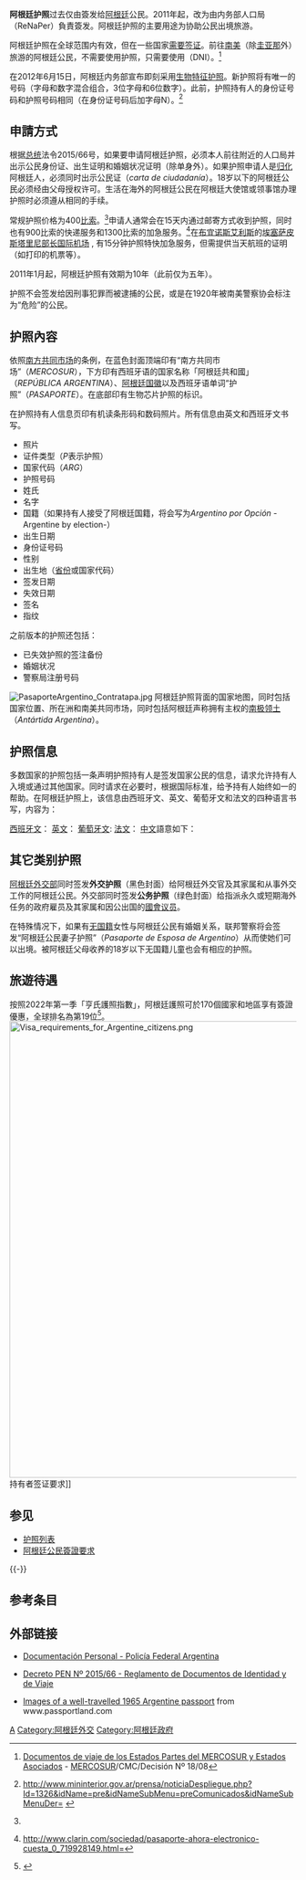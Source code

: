 {{Infobox Identity document
| document_name       = 阿根廷护照
| image               = Pasaporte Republica Argentina.png
| image_caption       = 目前生物特征护照印有[[南方共同市场|南方共同市场]]的蓝色封面
| date_first_issued   = 
| using_jurisdiction  = {{flag|Argentina}}內務部人口局
| document_type       = [[护照|护照]]
| purpose             = 出入境证件及身份证明
| eligibility         = [[阿根廷公民|阿根廷公民]]
| expiration          = 签发后10年
}}
'''阿根廷护照'''过去仅由{{link-es|阿根廷联邦警察|Policia Federal Argentina}}簽发给[[阿根廷|阿根廷]]公民。2011年起，改为由内务部人口局（ReNaPer）負責簽发。阿根廷护照的主要用途为协助公民出境旅游。

阿根廷护照在全球范围内有效，但在一些国家[[需要签证|需要签证]]。前往[[南美|南美]]（除[[圭亚那|圭亚那]]外）旅游的阿根廷公民，不需要使用护照，只需要使用{{link-en|阿根廷公民身份證|Documento Nacional de Identidad (Argentina)}}（DNI）。<ref>{{es icon}} [http://www.migraciones.gov.ar/accesible/?doc_viaje Documentos de viaje de los Estados Partes del MERCOSUR y Estados Asociados] {{Wayback|url=http://www.migraciones.gov.ar/accesible/?doc_viaje |date=20140701121246 }} - [[南方共同市场|MERCOSUR]]/CMC/Decisión Nº 18/08</ref>

在2012年6月15日，阿根廷内务部宣布即刻采用[[生物特征护照|生物特征护照]]。新护照将有唯一的号码（字母和数字混合组合，3位字母和6位数字）。此前，护照持有人的身份证号码和护照号码相同（在身份证号码后加字母N）。<ref name="#1">{{es icon}} http://www.mininterior.gov.ar/prensa/noticiaDespliegue.php?Id=1326&idName=pre&idNameSubMenu=preComunicados&idNameSubMenuDer= {{Wayback|url=http://www.mininterior.gov.ar/prensa/noticiaDespliegue.php?Id=1326&idName=pre&idNameSubMenu=preComunicados&idNameSubMenuDer= |date=20120619053931 }}</ref>

==申請方式==
根据[[阿根廷总统|总统]]法令2015/66号，如果要申请阿根廷护照，必须本人前往附近的人口局并出示公民身份证、出生证明和婚姻状况证明（除单身外）。如果护照申请人是[[归化|归化]]阿根廷人，必须同时出示公民证（''carta de ciudadanía''）。18岁以下的阿根廷公民必须经由父母授权许可。生活在海外的阿根廷公民在阿根廷大使馆或领事馆办理护照时必须遵从相同的手续。

常规护照价格为400[[阿根廷比索|比索]]。<ref name="#1"/>申请人通常会在15天内通过邮寄方式收到护照，同时也有900比索的快递服务和1300比索的加急服务。<ref>{{es icon}} http://www.clarin.com/sociedad/pasaporte-ahora-electronico-cuesta_0_719928149.html=</ref>在[[布宜诺斯艾利斯|布宜诺斯艾利斯]]的[[埃塞萨皮斯塔里尼部长国际机场|埃塞萨皮斯塔里尼部长国际机场]] , 有15分钟护照特快加急服务，但需提供当天航班的证明（如打印的机票等）。

2011年1月起，阿根廷护照有效期为10年（此前仅为五年）。

护照不会签发给因刑事犯罪而被逮捕的公民，或是在1920年被南美警察协会标注为“危险”的公民。

==护照內容==

依照[[南方共同市场|南方共同市场]]的条例，在蓝色封面顶端印有“南方共同市场”（''MERCOSUR''），下方印有西班牙语的国家名称「阿根廷共和國」（''REPÚBLICA ARGENTINA''）、[[阿根廷国徽|阿根廷国徽]]以及西班牙语单词“护照”（''PASAPORTE''）。在底部印有生物芯片护照的标识。

在护照持有人信息页印有机读条形码和数码照片。所有信息由英文和西班牙文书写。

* 照片
* 证件类型（''P''表示护照）
* 国家代码（''ARG''）
* 护照号码
* 姓氏
* 名字
* 国籍（如果持有人接受了阿根廷国籍，将会写为''Argentino por Opción'' -Argentine by election-）
* 出生日期
* 身份证号码
* 性别
* 出生地（[[阿根廷行政区划|省份]]或国家代码）
* 签发日期
* 失效日期
* 签名
* 指纹

之前版本的护照还包括：
* 已失效护照的签注备份
* 婚姻状况
* 警察局注册号码

[[Image:PasaporteArgentino_Contratapa.jpg|thumb]]
阿根廷护照背面的国家地图，同时包括国家位置、所在洲和南美共同市场，同时包括阿根廷声称拥有主权的[[阿根廷属南极地区|南极领土]]（''Antártida Argentina''）。

==护照信息==
多数国家的护照包括一条声明护照持有人是签发国家公民的信息，请求允许持有人入境或通过其他国家。同时请求在必要时，根据国际标准，给予持有人始终如一的帮助。在阿根廷护照上，该信息由西班牙文、英文、葡萄牙文和法文的四种语言书写，内容为：
















[[西班牙文|西班牙文]]：
{{Squote|w=1000px|''{{lang|es|En nombre del Gobierno de la República Argentina, la autoridad que expide el presente pasaporte ruega y solicita a todos aquellos a quienes puede concernir, dejen pasar libremente a su titular y prestarle la asistencia y protección necesaria.''}}''}}
[[英文|英文]]：{{Squote|w=1000px|''{{lang|en|The Government of the República Argentina hereby requests all whom it may concern, to permit the bearer to pass without delay or hindrance and in case of need, to give all lawful aid and protection''}}''}}
[[葡萄牙文|葡萄牙文]]:{{Squote|w=1000px|''{{lang|pt|Em nome do Governo da República Argentina, a autoridade que concede o presente passaporte roga e solicita às autoridades competentes, deixar passar livremente o titular e prestar-lhe toda a assistência e proteção necessária.''}}''}}
[[法文|法文]]：{{Squote|w=1000px|''{{lang|fr|Au nom du Gouvernement de la République Argentine, l'autorité qui délivre le présent passeport demande à tous ceux qui pourraient être concernés, de laisser passer librement son titulaire et lui prêter l'assistance et la protection nécessaire.''}}''}}
[[中文|中文]]語意如下：{{Squote|w=1000px|''{{lang|cn|阿根廷共和國政府茲請各相關方准予持照人通行無礙、不受遲延，並在需要時予以法律協助或保護。''}}''}}

==其它类别护照==

[[阿根廷外交部|阿根廷外交部]]同时签发'''外交护照'''（黑色封面）给阿根廷外交官及其家属和从事外交工作的阿根廷公民。外交部同时签发'''公务护照'''（绿色封面）给指派永久或短期海外任务的政府雇员及其家属和因公出国的[[阿根廷国会|國會议员]]。

在特殊情况下，如果有[[无国籍|无国籍]]女性与阿根廷公民有婚姻关系，联邦警察将会签发“阿根廷公民妻子护照”（''Pasaporte de Esposa de Argentino''）从而使她们可以出境。被阿根廷父母收养的18岁以下无国籍儿童也会有相应的护照。

==旅遊待遇==
{{main|阿根廷公民簽證要求}}
按照2022年第一季「亨氏護照指數」，阿根廷護照可於170個國家和地區享有簽證優惠，全球排名為第19位<ref>{{cite web|title=The Henley Passport Index: Q1 2022 Global Ranking|url=https://www.henleyglobal.com/storage/app/media/HENLEY_PASSPORT_INDEX_FACTSHEET_2022_Q1_211221_1.pdf|publisher=Henley & Partners|accessdate=2022-03-11}}</ref>。
[[Image:Visa_requirements_for_Argentine_citizens.png|800px]]持有者签证要求{{legend|red|阿根廷}}{{legend|#00a2e8|公民身份證入境}}{{legend|#22b14c|免签证入境}}{{legend|greenyellow|落地签证}}{{legend|#77D342|电子签证}}{{legend|lightgrey|需要签证}}]]

==参见==
{{Portalbar|阿根廷|国际关系}}
*[[护照列表|护照列表]]
*[[阿根廷公民簽證要求|阿根廷公民簽證要求]]
{{-}}

==参考条目==
{{reflist}}

==外部链接==
{{commonscat|Passports of Argentina}}
*{{es icon}} [https://web.archive.org/web/20100620063809/http://www.policiafederal.gov.ar/esp/salc/serviciosinfo/documentacionpersonal/index.htm Documentación Personal - Policía Federal Argentina]
*{{es icon}} [http://www.infoleg.gov.ar/infolegInternet/anexos/100000-104999/104599/texact.htm Decreto PEN Nº 2015/66 - Reglamento de Documentos de Identidad y de Viaje] {{Wayback|url=http://www.infoleg.gov.ar/infolegInternet/anexos/100000-104999/104599/texact.htm |date=20190713132227 }}
*[https://web.archive.org/web/20120206205004/http://www.passportland.com/images/dealzaga-ricardo/dealzaga-ricardo.html Images of a well-travelled 1965 Argentine passport] from www.passportland.com

{{护照}}

[[Category:各國護照|A]]
[[Category:阿根廷外交|Category:阿根廷外交]]
[[Category:阿根廷政府|Category:阿根廷政府]]
